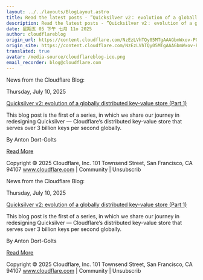 ```yaml
---
layout: ../../layouts/BlogLayout.astro
title: Read the latest posts - ”Quicksilver v2： evolution of a globally distributed key-value store (Part 1)”
description: Read the latest posts - ”Quicksilver v2： evolution of a globally distributed key-value store (Part 1)”
date: 星期五 05 下午 七月 11o 2025
author: cloudflareblog
origin_url: https://content.cloudflare.com/NzEzLVhTQy05MTgAAAGbmWxov-PQy_5qo05Gg0qAc0L4nu4LnQ_-21XYbnvwKhzkVUDGk9m6x51ZQBAjBUQDp-HVQ0g=
origin_site: https://content.cloudflare.com/NzEzLVhTQy05MTgAAAGbmWxov-PQy_5qo05Gg0qAc0L4nu4LnQ_-21XYbnvwKhzkVUDGk9m6x51ZQBAjBUQDp-HVQ0g=
translated: true
avatar: /media-source/cloudflareblog-ico.png
email_recorder: blog@cloudflare.com
---
```



<Reference client:only="react" title="Read the latest posts - ”Quicksilver v2： evolution of a globally distributed key-value store (Part 1)”" url="https://content.cloudflare.com/NzEzLVhTQy05MTgAAAGbmWxov-PQy_5qo05Gg0qAc0L4nu4LnQ_-21XYbnvwKhzkVUDGk9m6x51ZQBAjBUQDp-HVQ0g=" />

<Detail client:only="react">
	News from the Cloudflare Blog:

Thursday, July 10, 2025

[Quicksilver v2: evolution of a globally distributed key-value store (Part 1)](https://content.cloudflare.com/NzEzLVhTQy05MTgAAAGbmWxov-PQy_5qo05Gg0qAc0L4nu4LnQ_-21XYbnvwKhzkVUDGk9m6x51ZQBAjBUQDp-HVQ0g=)

This blog post is the first of a series, in which we share our journey in redesigning Quicksilver — Cloudflare’s distributed key-value store that serves over 3 billion keys per second globally.

By Anton Dort-Golts

[Read More](https://content.cloudflare.com/NzEzLVhTQy05MTgAAAGbmWxov-PQy_5qo05Gg0qAc0L4nu4LnQ_-21XYbnvwKhzkVUDGk9m6x51ZQBAjBUQDp-HVQ0g=)

Copyright © 2025 Cloudflare, Inc. 101 Townsend Street, San Francisco, CA 94107 www.cloudflare.com | Community | Unsubscrib
</Detail>

News from the Cloudflare Blog:

Thursday, July 10, 2025

[Quicksilver v2: evolution of a globally distributed key-value store (Part 1)](https://content.cloudflare.com/NzEzLVhTQy05MTgAAAGbmWxov-PQy_5qo05Gg0qAc0L4nu4LnQ_-21XYbnvwKhzkVUDGk9m6x51ZQBAjBUQDp-HVQ0g=)

This blog post is the first of a series, in which we share our journey in redesigning Quicksilver — Cloudflare’s distributed key-value store that serves over 3 billion keys per second globally.

By Anton Dort-Golts

[Read More](https://content.cloudflare.com/NzEzLVhTQy05MTgAAAGbmWxov-PQy_5qo05Gg0qAc0L4nu4LnQ_-21XYbnvwKhzkVUDGk9m6x51ZQBAjBUQDp-HVQ0g=)

Copyright © 2025 Cloudflare, Inc. 101 Townsend Street, San Francisco, CA 94107 www.cloudflare.com | Community | Unsubscrib


